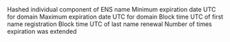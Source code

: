 <ParamField path="label">
Hashed individual component of ENS name
</ParamField>
<ParamField path="min_expires">
Minimum expiration date UTC for domain
</ParamField>
<ParamField path="max_expires">
Maximum expiration date UTC for domain
</ParamField>
<ParamField path="min_evt_block_time">
Block time UTC of first name registration
</ParamField>
<ParamField path="max_evt_block_time">
Block time UTC of last name renewal
</ParamField>
<ParamField path="count">
Number of times expiration was extended
</ParamField>

